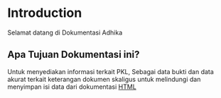 # Introduction
Selamat datang di Dokumentasi Adhika

## Apa Tujuan Dokumentasi ini?
Untuk menyediakan informasi terkait PKL, Sebagai data bukti dan data akurat terkait keterangan dokumen skaligus untuk melindungi dan menyimpan isi data dari dokumentasi
<a class="style_card__ybhTU group flex flex-col justify-start overflow-hidden rounded-lg border border-gray-200 bg-transparent text-current no-underline shadow-sm shadow-gray-100 transition-all duration-200 dark:border-neutral-800 dark:shadow-none hover:border-gray-300 hover:bg-slate-50 hover:shadow-md hover:shadow-gray-100 dark:hover:border-neutral-700 dark:hover:bg-neutral-900 dark:hover:shadow-none" href="/docs/PKL/HTML">
  <span class="style_title__DheUr gap-2 p-4 text-gray-700 dark:text-neutral-200 hover:text-gray-900 dark:hover:text-neutral-50">HTML</span>
